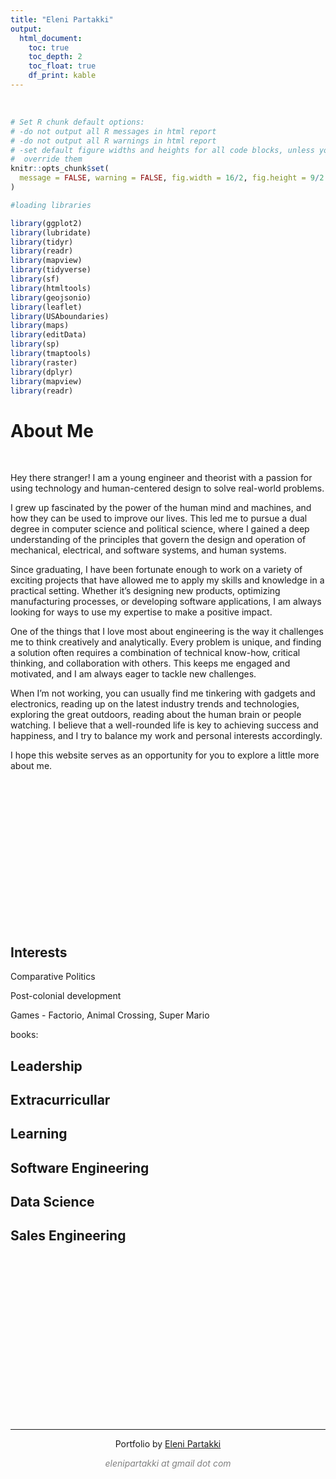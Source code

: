 ```yaml
---
title: "Eleni Partakki"
output:
  html_document:
    toc: true
    toc_depth: 2
    toc_float: true
    df_print: kable
---
```

<p>&nbsp;</p>

```r
# Set R chunk default options:
# -do not output all R messages in html report
# -do not output all R warnings in html report
# -set default figure widths and heights for all code blocks, unless you 
#  override them
knitr::opts_chunk$set(
  message = FALSE, warning = FALSE, fig.width = 16/2, fig.height = 9/2
)
```


```r
#loading libraries

library(ggplot2)
library(lubridate)
library(tidyr)
library(readr)
library(mapview)
library(tidyverse)
library(sf)
library(htmltools)
library(geojsonio)
library(leaflet)
library(USAboundaries)
library(maps)
library(editData)
library(sp)
library(tmaptools)
library(raster)
library(dplyr)
library(mapview)
library(readr)
```

# **About Me**
<p>&nbsp;</p>
Hey there stranger! I am a young engineer and theorist with a passion for using technology and human-centered design to solve real-world problems. 

I grew up fascinated by the power of the human mind and machines, and how they can be used to improve our lives. This led me to pursue a dual degree in computer science and political science, where I gained a deep understanding of the principles that govern the design and operation of mechanical, electrical, and software systems, and human systems.

Since graduating, I have been fortunate enough to work on a variety of exciting projects that have allowed me to apply my skills and knowledge in a practical setting. Whether it's designing new products, optimizing manufacturing processes, or developing software applications, I am always looking for ways to use my expertise to make a positive impact.

One of the things that I love most about engineering is the way it challenges me to think creatively and analytically. Every problem is unique, and finding a solution often requires a combination of technical know-how, critical thinking, and collaboration with others. This keeps me engaged and motivated, and I am always eager to tackle new challenges.

When I'm not working, you can usually find me tinkering with gadgets and electronics, reading up on the latest industry trends and technologies, exploring the great outdoors, reading about the human brain or people watching. I believe that a well-rounded life is key to achieving success and happiness, and I try to balance my work and personal interests accordingly.

I hope this website serves as an opportunity for you to explore a little more about me.
<p>&nbsp;</p>
<p>&nbsp;</p>
<p>&nbsp;</p>
<p>&nbsp;</p>
<p>&nbsp;</p>
<p>&nbsp;</p>
<p>&nbsp;</p>
<p>&nbsp;</p>

## Interests
Comparative Politics

Post-colonial development



Games - Factorio, Animal Crossing, Super Mario

books:


## Leadership

## Extracurricullar

## Learning

## Software Engineering

## Data Science

## Sales Engineering
<p>&nbsp;</p>
<p>&nbsp;</p>
<p>&nbsp;</p>
<p>&nbsp;</p>
<p>&nbsp;</p>
<p>&nbsp;</p>
<p>&nbsp;</p>
<p>&nbsp;</p>




&nbsp;
<hr />
<p style="text-align: center;">Portfolio by <a href="https://github.com/epartakki/">Eleni Partakki</a></p>
<p style="text-align: center;"><span style="color: #808080;"><em>elenipartakki at gmail dot com</em></span></p>

<!-- Add icon library -->
<link rel="stylesheet" href="https://cdnjs.cloudflare.com/ajax/libs/font-awesome/4.7.0/css/font-awesome.min.css">

<!-- Add font awesome icons -->
<p style="text-align: center;">
    <a href="https://twitter.com/epartakki" class="fa fa-twitter"></a>
    <a href="https://www.linkedin.com/in/elenipartakki/" class="fa fa-linkedin"></a>
    <a href="https://github.com/epartakki" class="fa fa-github"></a>
</p>

&nbsp;









